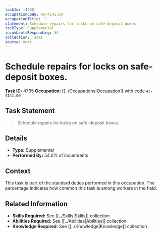 ```yaml
---
taskId: '4735'
occupationCode: 43-4141.00
occupationTitle: ''
statement: Schedule repairs for locks on safe-deposit boxes.
taskType: Supplemental
incumbentsResponding: 54
collection: Tasks
source: onet
---
```

# Schedule repairs for locks on safe-deposit boxes.

**Task ID:** 4735
**Occupation:** [[../Occupations|Occupation]] with code `43-4141.00`

## Task Statement

> Schedule repairs for locks on safe-deposit boxes.

## Details

- **Type:** Supplemental
- **Performed By:** 54.0% of incumbents

## Context

This task is part of the standard duties performed in this occupation. The percentage indicates how common this task is among workers in the field.

## Related Information

- **Skills Required:** See [[../Skills|Skills]] collection
- **Abilities Required:** See [[../Abilities|Abilities]] collection
- **Knowledge Required:** See [[../Knowledge|Knowledge]] collection
